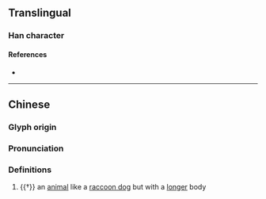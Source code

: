 {{character info/new}}
==Translingual==

===Han character===
{{Han char|rn=94|rad=犬|as=07|sn=10|four=42241|canj=KHNKM|ids=⿰犭延}}

====References====
* {{Han ref|kx=0712.050|dkj=20435|dj=1124.060|hdz=21344.150|uh=72FF|ud=29439|bh=D667|bd=54887}}

----

==Chinese==
{{zh-forms}}

===Glyph origin===
{{Han etym}}

===Pronunciation===
{{zh-pron
|m=yán
|c=jin4
|mc=y
|oc=y
|cat=n
}}

===Definitions===
{{zh-hanzi}}

# {{†}} an [[animal]] like a [[raccoon dog]] but with a [[long]]er body